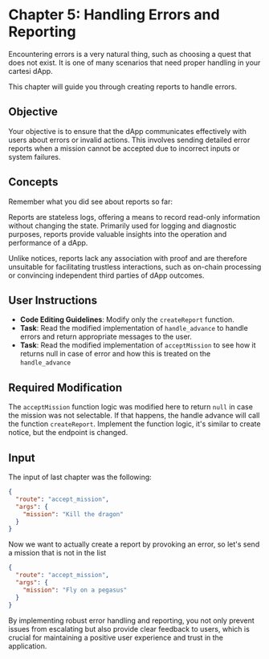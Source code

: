# Chapter 5: Handling Errors and Reporting

Encountering errors is a very natural thing, such as choosing a quest that does not exist. It is one of many scenarios that need proper handling in your cartesi dApp. 

This chapter will guide you through creating reports to handle errors. 

## Objective

Your objective is to ensure that the dApp communicates effectively with users about errors or invalid actions. This involves sending detailed error reports when a mission cannot be accepted due to incorrect inputs or system failures.

## Concepts

Remember what you did see about reports so far:

Reports are stateless logs, offering a means to record read-only information without changing the state. Primarily used for logging and diagnostic purposes, reports provide valuable insights into the operation and performance of a dApp.

Unlike notices, reports lack any association with proof and are therefore unsuitable for facilitating trustless interactions, such as on-chain processing or convincing independent third parties of dApp outcomes.

## User Instructions

- **Code Editing Guidelines**: Modify only the `createReport` function.
- **Task**: Read the modified implementation of `handle_advance` to handle errors and return appropriate messages to the user.
- **Task**: Read the modified implementation of `acceptMission` to see how it returns null in case of error and how this is treated on the `handle_advance`

## Required Modification

The `acceptMission` function logic was modified here to return `null` in case the mission was not selectable.
If that happens, the handle advance will call the function `createReport`. Implement the function logic, it's similar to create notice, but the endpoint is changed.

## Input
The input of last chapter was the following:

```json
{
  "route": "accept_mission",
  "args": {
    "mission": "Kill the dragon"
  }
}
```

Now we want to actually create a report by provoking an error, so let's send a mission that is not in the list

```json
{
  "route": "accept_mission",
  "args": {
    "mission": "Fly on a pegasus"
  }
}
```

By implementing robust error handling and reporting, you not only prevent issues from escalating but also provide clear feedback to users, which is crucial for maintaining a positive user experience and trust in the application.
